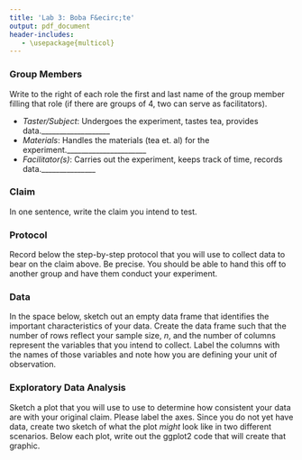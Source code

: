 ```yaml
---
title: 'Lab 3: Boba F&ecirc;te'
output: pdf_document
header-includes:
   - \usepackage{multicol}
---
```


### Group Members
Write to the right of each role the first and last name of the group member filling that role (if there are groups of 4, two can serve as facilitators).

- *Taster/Subject*: Undergoes the experiment, tastes tea, provides data.___________________
- *Materials*: Handles the materials (tea et. al) for the experiment.______________________
- *Facilitator(s)*: Carries out the experiment, keeps track of time, records data._______________

### Claim

In one sentence, write the claim you intend to test.

\vspace{1cm}

### Protocol

Record below the step-by-step protocol that you will use to collect data to bear on the claim above. Be precise. You should be able to hand this off to another group and have them conduct your experiment.

\newpage

### Data

In the space below, sketch out an empty data frame that identifies the important characteristics of your data. Create the data frame such that the number of rows reflect your sample size, $n$, and the number of columns represent the variables that you intend to collect. Label the columns with the names of those variables and note how you are defining your unit of observation.


\vspace{10cm}

### Exploratory Data Analysis

Sketch a plot that you will use to use to determine how consistent your data are with your original claim. Please label the axes. Since you do not yet have data, create two sketch of what the plot *might* look like in two different scenarios. Below each plot, write out the ggplot2 code that will create that graphic.

\setlength{\tabcolsep}{35pt}
\begin{table*}[h]
  \centering
  \begin{tabular}{lr}
\emph{Scenario 1: Data supports claim} & \emph{Scenario 2: Data does not support claim}
  \end{tabular}
\end{table*}


